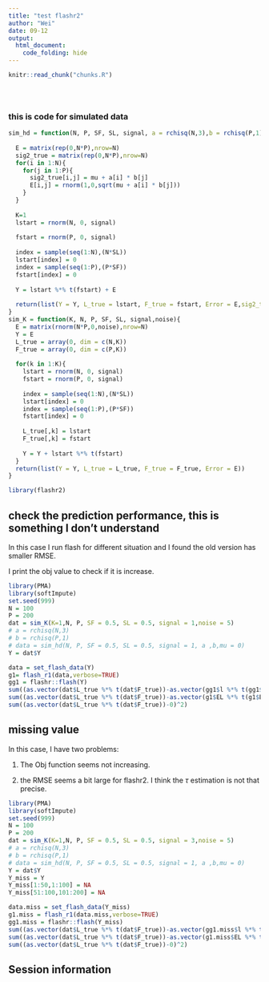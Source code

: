```yaml
---
title: "test flashr2"
author: "Wei"
date: 09-12
output: 
  html_document:
    code_folding: hide
---
```


<!-- The file analysis/chunks.R contains chunks that define default settings
shared across the workflowr files. -->
```r
knitr::read_chunk("chunks.R")
```

<!-- Update knitr chunk options -->
```r
```

<!-- Insert the date the file was last updated -->
```r
```

<!-- Insert the code version (Git commit SHA1) if Git repository exists and R
 package git2r is installed -->
```r
```

<!-- Add your analysis here -->

### this is code for simulated data

```r
sim_hd = function(N, P, SF, SL, signal, a = rchisq(N,3),b = rchisq(P,1),mu = 0){
  
  E = matrix(rep(0,N*P),nrow=N)
  sig2_true = matrix(rep(0,N*P),nrow=N)
  for(i in 1:N){
    for(j in 1:P){
      sig2_true[i,j] = mu + a[i] * b[j]
      E[i,j] = rnorm(1,0,sqrt(mu + a[i] * b[j]))
    }
  }
  
  K=1
  lstart = rnorm(N, 0, signal)
  
  fstart = rnorm(P, 0, signal)
  
  index = sample(seq(1:N),(N*SL))
  lstart[index] = 0
  index = sample(seq(1:P),(P*SF))
  fstart[index] = 0
  
  Y = lstart %*% t(fstart) + E
  
  return(list(Y = Y, L_true = lstart, F_true = fstart, Error = E,sig2_true = sig2_true))
}
sim_K = function(K, N, P, SF, SL, signal,noise){
  E = matrix(rnorm(N*P,0,noise),nrow=N)
  Y = E
  L_true = array(0, dim = c(N,K))
  F_true = array(0, dim = c(P,K))
  
  for(k in 1:K){
    lstart = rnorm(N, 0, signal)
    fstart = rnorm(P, 0, signal)
    
    index = sample(seq(1:N),(N*SL))
    lstart[index] = 0
    index = sample(seq(1:P),(P*SF))
    fstart[index] = 0
    
    L_true[,k] = lstart
    F_true[,k] = fstart
    
    Y = Y + lstart %*% t(fstart)
  }
  return(list(Y = Y, L_true = L_true, F_true = F_true, Error = E))
}
```


```r
library(flashr2)
```

## check the prediction performance, this is something I don't understand

In this case I run flash for different situation and I found the old version has smaller RMSE.

I print the obj value to check if it is increase.

```r
library(PMA)
library(softImpute)
set.seed(999)
N = 100
P = 200
dat = sim_K(K=1,N, P, SF = 0.5, SL = 0.5, signal = 1,noise = 5)
# a = rchisq(N,3)
# b = rchisq(P,1)
# data = sim_hd(N, P, SF = 0.5, SL = 0.5, signal = 1, a ,b,mu = 0)
Y = dat$Y
```


```r
data = set_flash_data(Y)
g1= flash_r1(data,verbose=TRUE)
gg1 = flashr::flash(Y)
sum((as.vector(dat$L_true %*% t(dat$F_true))-as.vector(gg1$l %*% t(gg1$f)))^2)
sum((as.vector(dat$L_true %*% t(dat$F_true))-as.vector(g1$EL %*% t(g1$EF)))^2)
sum((as.vector(dat$L_true %*% t(dat$F_true))-0)^2)
```

## missing value

In this case, I have two problems:

1. The Obj function seems not increasing. 

2. the RMSE seems a bit large for flashr2. I think the $\tau$ estimation is not that precise.

```r
library(PMA)
library(softImpute)
set.seed(999)
N = 100
P = 200
dat = sim_K(K=1,N, P, SF = 0.5, SL = 0.5, signal = 3,noise = 5)
# a = rchisq(N,3)
# b = rchisq(P,1)
# data = sim_hd(N, P, SF = 0.5, SL = 0.5, signal = 1, a ,b,mu = 0)
Y = dat$Y
Y_miss = Y
Y_miss[1:50,1:100] = NA
Y_miss[51:100,101:200] = NA
```

```r
data.miss = set_flash_data(Y_miss)
g1.miss = flash_r1(data.miss,verbose=TRUE)
gg1.miss = flashr::flash(Y_miss)
sum((as.vector(dat$L_true %*% t(dat$F_true))-as.vector(gg1.miss$l %*% t(gg1.miss$f)))^2)
sum((as.vector(dat$L_true %*% t(dat$F_true))-as.vector(g1.miss$EL %*% t(g1.miss$EF)))^2)
sum((as.vector(dat$L_true %*% t(dat$F_true))-0)^2)
```

## Session information

<!-- Insert the session information into the document -->
```r
```
